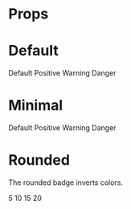 
<Meta title="Badge" component={Badge} />

# Props

<Props of={Badge} />

# Default

<Preview>
  <Story name="Default">
    <Badge>Default</Badge>
    <Badge style="positive" className="ml-2">
      Positive
    </Badge>
    <Badge style="warning" className="ml-2">
      Warning
    </Badge>
    <Badge style="danger" className="ml-2">
      Danger
    </Badge>
  </Story>
</Preview>

# Minimal

<Preview>
  <Story name="Minimal">
    <Badge minimal className="ml-2">
      Default
    </Badge>
    <Badge minimal style="positive" className="ml-2">
      Positive
    </Badge>
    <Badge minimal style="warning" className="ml-2">
      Warning
    </Badge>
    <Badge minimal style="danger" className="ml-2">
      Danger
    </Badge>
  </Story>
</Preview>

# Rounded
The rounded badge inverts colors.

<Preview>
  <Story name="Rounded">
    <Badge rounded>
      5
    </Badge>
    <Badge rounded style="positive" className="ml-2">
      10
    </Badge>
    <Badge rounded style="warning" className="ml-2">
      15
    </Badge>
    <Badge rounded style="danger" className="ml-2">
      20
    </Badge>
  </Story>
</Preview>
